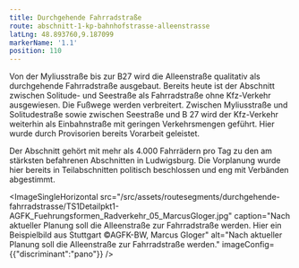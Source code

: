 ```yaml
---
title: Durchgehende Fahrradstraße
route: abschnitt-1-kp-bahnhofstrasse-alleenstrasse
latLng: 48.893760,9.187099
markerName: '1.1'
position: 110
---
```

Von der Myliusstraße bis zur B27 wird die Alleenstraße qualitativ als durchgehende Fahrradstraße ausgebaut. Bereits heute ist der Abschnitt zwischen Solitude- und Seestraße als Fahrradstraße ohne Kfz-Verkehr ausgewiesen. Die Fußwege werden verbreitert. Zwischen Myliusstraße und Solitudestraße sowie zwischen Seestraße und B 27 wird der Kfz-Verkehr weiterhin als Einbahnstraße mit geringen Verkehrsmengen geführt. Hier wurde durch Provisorien bereits Vorarbeit geleistet.

Der Abschnitt gehört mit mehr als 4.000 Fahrrädern pro Tag zu den am stärksten befahrenen Abschnitten in Ludwigsburg. Die Vorplanung wurde hier bereits in Teilabschnitten politisch beschlossen und eng mit Verbänden abgestimmt.

<ImageSingleHorizontal src="/src/assets/routesegments/durchgehende-fahrradstrasse/TS1Detailpkt1-AGFK_Fuehrungsformen_Radverkehr_05_MarcusGloger.jpg" caption="Nach aktueller Planung soll die Alleenstraße zur Fahrradstraße werden. Hier ein Beispielbild aus Stuttgart ©AGFK-BW, Marcus Gloger" alt="Nach aktueller Planung soll die Alleenstraße zur Fahrradstraße werden." imageConfig={{"discriminant":"pano"}} />

